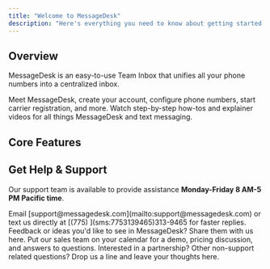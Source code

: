```yaml
---
title: "Welcome to MessageDesk"
description: "Here's everything you need to know about getting started and texting as a team with MessageDesk."
---
```


## Overview

MessageDesk is an easy-to-use Team Inbox that unifies all your phone numbers into a centralized inbox.

<Columns cols={2}>
  <Card title="Get started" icon="flag-checkered" iconType="solid" color="#683cb5" href="/get-started/introduction">
    Meet MessageDesk, create your account, configure phone numbers,  start carrier registration, and more.
  </Card>
  <Card title="Video Tutorials" icon="video" iconType="solid" color="#683cb5" href="https://www.youtube.com/@messagedesk">
    Watch step-by-step how-tos and explainer videos for all things MessageDesk and text messaging.
  </Card>
</Columns>

## Core Features

<Columns cols={2}>
  <Card title="Shared Team Inbox" icon="inbox" iconType="solid" color="#683cb5" href="/inbox/overview">
    
  </Card>
  <Card title="Contacts" icon="people" iconType="solid" color="#683cb5" href="/contacts/create-import">
    
  </Card>
  <Card title="Phone Numbers" icon="phone" iconType="solid" href="/get-started/phone-numbers">
    
  </Card>
  <Card title="Messaging" icon="message" iconType="solid" href="/messaging/overview">
    
  </Card>
  <Card title="Carrier Registration" icon="check" iconType="solid" href="/a2p-registration/a2p-overview">
    
  </Card>
  <Card title="Relays (Coming Soon)" icon="sparkles" iconType="solid" href="/relays/overview">
    
  </Card>
  <Card title="Integrations (Coming Soon)" icon="link" iconType="solid" href="https://app.getbeamer.com/messagedesk/roadmap/">
    
  </Card>
</Columns>

## Get Help & Support

Our support team is available to provide assistance **Monday-Friday 8 AM-5 PM Pacific time**.

<Columns cols={2}>
  <Card title="Contact Support" icon="heart" iconType="solid" color="#683cb5" href="/resources/support">
    Email [support@messagedesk.com](mailto:support@messagedesk.com) or text us directly at [(775) ](sms:7753139465)313-9465 for faster replies.
  </Card>
  <Card title="Suggest an Idea" icon="lightbulb" iconType="solid" color="#683cb5" href="https://app.getbeamer.com/messagedesk/ideas">
    Feedback or ideas you'd like to see in MessageDesk? Share them with us here.
  </Card>
  <Card title="Talk to Sales" icon="headset" iconType="solid" color="#683cb5" href="https://www.messagedesk.com/talk-to-sales">
    Put our sales team on your calendar for a demo, pricing discussion, and answers to questions.
  </Card>
  <Card title="Partnerships & Inquires" icon="handshake" iconType="solid" color="#683cb5" href="https://messagedesk.typeform.com/to/Vi4T8SlM">
    Interested in a partnership? Other non-support related questions? Drop us a line and leave your thoughts here.
  </Card>
</Columns>